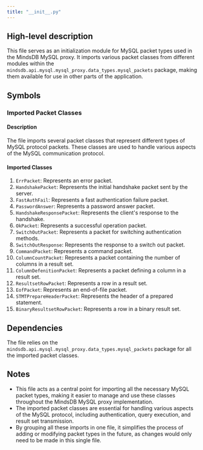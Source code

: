 ```yaml
---
title: "__init__.py"
---
```


## High-level description
This file serves as an initialization module for MySQL packet types used in the MindsDB MySQL proxy. It imports various packet classes from different modules within the `mindsdb.api.mysql.mysql_proxy.data_types.mysql_packets` package, making them available for use in other parts of the application.

## Symbols

### Imported Packet Classes
#### Description
The file imports several packet classes that represent different types of MySQL protocol packets. These classes are used to handle various aspects of the MySQL communication protocol.

#### Imported Classes
1. `ErrPacket`: Represents an error packet.
2. `HandshakePacket`: Represents the initial handshake packet sent by the server.
3. `FastAuthFail`: Represents a fast authentication failure packet.
4. `PasswordAnswer`: Represents a password answer packet.
5. `HandshakeResponsePacket`: Represents the client's response to the handshake.
6. `OkPacket`: Represents a successful operation packet.
7. `SwitchOutPacket`: Represents a packet for switching authentication methods.
8. `SwitchOutResponse`: Represents the response to a switch out packet.
9. `CommandPacket`: Represents a command packet.
10. `ColumnCountPacket`: Represents a packet containing the number of columns in a result set.
11. `ColumnDefenitionPacket`: Represents a packet defining a column in a result set.
12. `ResultsetRowPacket`: Represents a row in a result set.
13. `EofPacket`: Represents an end-of-file packet.
14. `STMTPrepareHeaderPacket`: Represents the header of a prepared statement.
15. `BinaryResultsetRowPacket`: Represents a row in a binary result set.

## Dependencies
The file relies on the `mindsdb.api.mysql.mysql_proxy.data_types.mysql_packets` package for all the imported packet classes.

## Notes
- This file acts as a central point for importing all the necessary MySQL packet types, making it easier to manage and use these classes throughout the MindsDB MySQL proxy implementation.
- The imported packet classes are essential for handling various aspects of the MySQL protocol, including authentication, query execution, and result set transmission.
- By grouping all these imports in one file, it simplifies the process of adding or modifying packet types in the future, as changes would only need to be made in this single file.